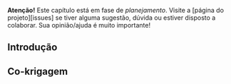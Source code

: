 <!-- # PARTE VII -- MODELAGEM DA VARIAÇÃO ESPACIAL (II) {-} -->

<!-- # O Componente Estocástico -->

<!-- # Geoestatística Univariada -->

<!-- # Geoestatística Multivariada -->

**Atenção!** Este capítulo está em fase de *planejamento*. Visite a [página do projeto][issues] se tiver 
alguma sugestão, dúvida ou estiver disposto a colaborar. Sua opinião/ajuda é muito importante!

## Introdução

## Co-krigagem
